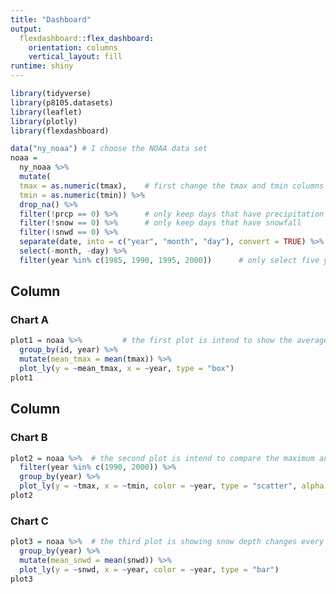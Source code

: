 ```yaml
---
title: "Dashboard"
output: 
  flexdashboard::flex_dashboard:
    orientation: columns
    vertical_layout: fill
runtime: shiny
---
```


```r
library(tidyverse)
library(p8105.datasets)
library(leaflet)
library(plotly)
library(flexdashboard)
```

```r
data("ny_noaa") # I choose the NOAA data set
noaa = 
  ny_noaa %>% 
  mutate(
  tmax = as.numeric(tmax),    # first change the tmax and tmin columns to numeric
  tmin = as.numeric(tmin)) %>%              
  drop_na() %>%          
  filter(!prcp == 0) %>%      # only keep days that have precipitation
  filter(!snow == 0) %>%      # only keep days that have snowfall
  filter(!snwd == 0) %>%  
  separate(date, into = c("year", "month", "day"), convert = TRUE) %>%
  select(-month, -day) %>%
  filter(year %in% c(1985, 1990, 1995, 2000))      # only select five years so I can compare changes every five years
```

Column {data-width=650}
-----------------------------------------------------------------------

### Chart A

```r
plot1 = noaa %>%         # the first plot is intend to show the average maximum temperature while snowing/raining for all five years and to see the trends
  group_by(id, year) %>% 
  mutate(mean_tmax = mean(tmax)) %>%
  plot_ly(y = ~mean_tmax, x = ~year, type = "box")
plot1
```

Column {data-width=350}
-----------------------------------------------------------------------

### Chart B

```r
plot2 = noaa %>%  # the second plot is intend to compare the maximum and minimum temperature while snowing in year 1990 and 2000
  filter(year %in% c(1990, 2000)) %>%
  group_by(year) %>%
  plot_ly(y = ~tmax, x = ~tmin, color = ~year, type = "scatter", alpha = 0.4)
plot2
```

### Chart C

```r
plot3 = noaa %>%  # the third plot is showing snow depth changes every five years from 1985 to 2000
  group_by(year) %>%
  mutate(mean_snwd = mean(snwd)) %>%
  plot_ly(y = ~snwd, x = ~year, color = ~year, type = "bar")
plot3
```

